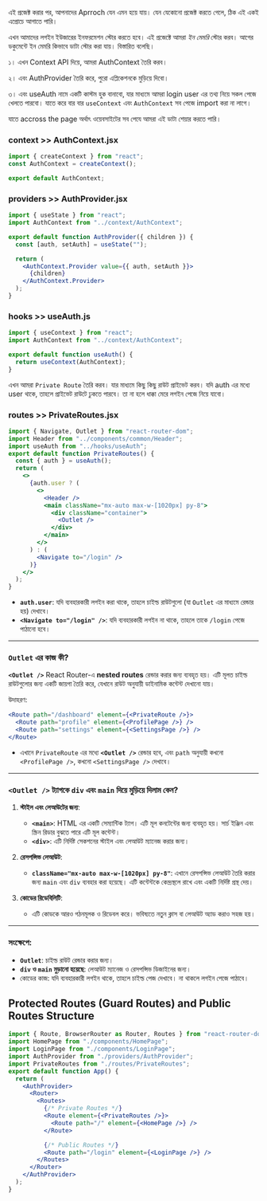এই প্রজেক্ট করার পর, আপনাদের Aprroch যেন এমন হয়ে যায়। যেন যেকোনো প্রজেক্ট করতে গেলে, ঠিক এই একই এপ্রোচে আগাতে পারি।

এখন আমাদের লগইন ইউজারের ইনফরমেশন স্টোর করতে হবে। এই প্রজেক্টে আমরা _ইন মেমরি_ স্টোর করব। আগের ডকুমেন্টে ইন মেমরি কিভাবে ডাটা স্টোর করা যায়। বিস্তারিত বলেছি।

১। এখন Context API দিয়ে, আমরা AuthContext তৈরি করব।

২। এবং AuthProvider তৈরি করে, পুরো এপ্লিকেশনকে মুড়িয়ে দিবো।

৩। এবং useAuth নামে একটি কাস্টম হুক বানাবো, যার মাধ্যমে আমরা login user এর তথ্য নিয়ে সকল পেজে খেলতে পারবো। যাতে করে বার বার `useContext` এবং `AuthContext` সব পেজে import করা না লাগে।

যাতে accross the page অর্থাৎ ওয়েবসাইটের সব পেযে আমরা এই ডাটা শেয়ার করতে পারি।

### context >> AuthContext.jsx

```jsx
import { createContext } from "react";
const AuthContext = createContext();

export default AuthContext;
```

### providers >> AuthProvider.jsx

```jsx
import { useState } from "react";
import AuthContext from "../context/AuthContext";

export default function AuthProvider({ children }) {
  const [auth, setAuth] = useState("");

  return (
    <AuthContext.Provider value={{ auth, setAuth }}>
      {children}
    </AuthContext.Provider>
  );
}
```

### hooks >> useAuth.js

```js
import { useContext } from "react";
import AuthContext from "../context/AuthContext";

export default function useAuth() {
  return useContext(AuthContext);
}
```

এখন আমরা `Private Route` তৈরি করব। যার মাধ্যমে কিছু কিছু রাউট প্রাইভেট করব। যদি auth এর মধ্যে user থাকে, তাহলে প্রাইভেট রাউটে ঢুকতে পারবে। তা না হলে ধাক্কা মেরে লগইন পেজে নিয়ে যাবো।

### routes >> PrivateRoutes.jsx

```jsx
import { Navigate, Outlet } from "react-router-dom";
import Header from "../components/common/Header";
import useAuth from "../hooks/useAuth";
export default function PrivateRoutes() {
  const { auth } = useAuth();
  return (
    <>
      {auth.user ? (
        <>
          <Header />
          <main className="mx-auto max-w-[1020px] py-8">
            <div className="container">
              <Outlet />
            </div>
          </main>
        </>
      ) : (
        <Navigate to="/login" />
      )}
    </>
  );
}
```

- **`auth.user`**: যদি ব্যবহারকারী লগইন করা থাকে, তাহলে চাইল্ড রাউটগুলো (যা `Outlet` এর মাধ্যমে রেন্ডার হয়) দেখাবে।
- **`<Navigate to="/login" />`**: যদি ব্যবহারকারী লগইন না থাকে, তাহলে তাকে `/login` পেজে পাঠানো হবে।

---

### **`Outlet` এর কাজ কী?**

**`<Outlet />`** React Router-এ **nested routes** রেন্ডার করার জন্য ব্যবহৃত হয়। এটি মূলত চাইল্ড রাউটগুলোর জন্য একটি জায়গা তৈরি করে, যেখানে রাউট অনুযায়ী ডাইনামিক কন্টেন্ট দেখানো যায়।

উদাহরণ:

```jsx
<Route path="/dashboard" element={<PrivateRoute />}>
  <Route path="profile" element={<ProfilePage />} />
  <Route path="settings" element={<SettingsPage />} />
</Route>
```

- এখানে `PrivateRoute` এর মধ্যে **`<Outlet />`** রেন্ডার হবে, এবং `path` অনুযায়ী কখনো `<ProfilePage />`, কখনো `<SettingsPage />` দেখাবে।

---

### **`<Outlet />` ট্যাগকে `div` এবং `main` দিয়ে মুড়িয়ে দিলাম কেন?**

1. **স্টাইল এবং লেআউটের জন্য**:

   - **`<main>`**: HTML এর একটি সেম্যান্টিক ট্যাগ। এটি মূল কনটেন্টের জন্য ব্যবহৃত হয়। সার্চ ইঞ্জিন এবং স্ক্রিন রিডার বুঝতে পারে এটি মূল কন্টেন্ট।
   - **`<div>`**: এটি নির্দিষ্ট সেকশনের স্টাইল এবং লেআউট ম্যানেজ করার জন্য।

2. **রেসপন্সিভ লেআউট**:

   - **`className="mx-auto max-w-[1020px] py-8"`**: এখানে রেসপন্সিভ লেআউট তৈরি করার জন্য `main` এবং `div` ব্যবহার করা হয়েছে। এটি কন্টেন্টকে কেন্দ্রস্থলে রাখে এবং একটি নির্দিষ্ট প্রস্থ দেয়।

3. **কোডের রিডেবিলিটি**:
   - এটি কোডকে আরও গঠনমূলক ও রিডেবল করে। ভবিষ্যতে নতুন ক্লাস বা লেআউট অ্যাড করাও সহজ হয়।

---

### সংক্ষেপে:

- **`Outlet`**: চাইল্ড রাউট রেন্ডার করার জন্য।
- **`div` ও `main` মুড়ানো হয়েছে**: লেআউট ম্যানেজ ও রেসপন্সিভ ডিজাইনের জন্য।
- কোডের কাজ: যদি ব্যবহারকারী লগইন থাকে, তাহলে চাইল্ড পেজ দেখাবে। না থাকলে লগইন পেজে পাঠাবে।

## Protected Routes (Guard Routes) and Public Routes Structure

```jsx
import { Route, BrowserRouter as Router, Routes } from "react-router-dom";
import HomePage from "./components/HomePage";
import LoginPage from "./components/LoginPage";
import AuthProvider from "./providers/AuthProvider";
import PrivateRoutes from "./routes/PrivateRoutes";
export default function App() {
  return (
    <AuthProvider>
      <Router>
        <Routes>
          {/* Private Routes */}
          <Route element={<PrivateRoutes />}>
            <Route path="/" element={<HomePage />} />
          </Route>

          {/* Public Routes */}
          <Route path="/login" element={<LoginPage />} />
        </Routes>
      </Router>
    </AuthProvider>
  );
}
```
